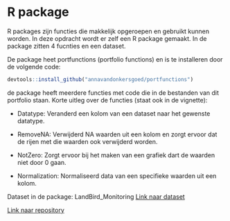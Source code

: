 # R package

R packages zijn functies die makkelijk opgeroepen en gebruikt kunnen worden. In deze opdracht wordt er zelf een R package gemaakt. In de package zitten 4 fucnties en een dataset.

De package heet portfunctions (portfolio functions) en is te installeren door de volgende code:

```r
devtools::install_github("annavandonkersgoed/portfunctions")
```

de package heeft meerdere functies met code die in de bestanden van dit portfolio staan. Korte uitleg over de functies (staat ook in de vignette):

-   Datatype: Veranderd een kolom van een dataset naar het gewenste datatype.

-   RemoveNA: Verwijderd NA waarden uit een kolom en zorgt ervoor dat de rijen met die waarden ook verwijderd worden.

-   NotZero: Zorgt ervoor bij het maken van een grafiek dart de waarden niet door 0 gaan.

-   Normalization: Normaliseerd data van een specifieke waarden uit een kolom.

Dataset in de package: LandBird_Monitoring
[Link naar dataset](https://catalog.data.gov/dataset/ncrn-bird-monitoring-data-2007-2017)

[Link naar repository](https://github.com/annavandonkersgoed/portfunctions.git)
